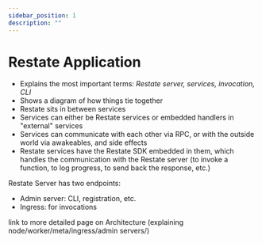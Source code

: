 ```yaml
---
sidebar_position: 1
description: ""
---
```


# Restate Application
  - Explains the most important terms: *Restate server, services, invocation, CLI*
  - Shows a diagram of how things tie together
  - Restate sits in between services
  - Services can either be Restate services or embedded handlers in "external" services
  - Services can communicate with each other via RPC, or with the outside world via awakeables, and side effects
  - Restate services have the Restate SDK embedded in them, which handles the communication with the Restate server (to invoke a function, to log progress, to send back the response, etc.)

Restate Server has two endpoints:
- Admin server: CLI, registration, etc.
- Ingress: for invocations

link to more detailed page on Architecture (explaining node/worker/meta/ingress/admin servers/)



